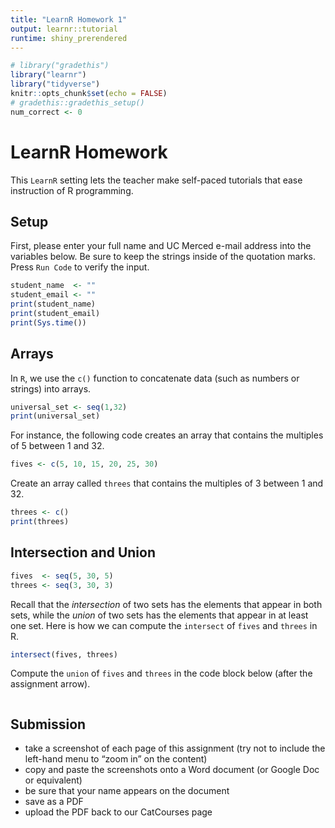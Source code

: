 ```yaml
---
title: "LearnR Homework 1"
output: learnr::tutorial
runtime: shiny_prerendered
---
```


```r
# library("gradethis")
library("learnr")
library("tidyverse")
knitr::opts_chunk$set(echo = FALSE)
# gradethis::gradethis_setup()
num_correct <- 0
```

# LearnR Homework

This `LearnR` setting lets the teacher make self-paced tutorials that ease instruction of R programming.

## Setup

First, please enter your full name and UC Merced e-mail address into the variables below.  Be sure to keep the strings inside of the quotation marks.  Press `Run Code` to verify the input.

```r
student_name  <- ""
student_email <- ""
print(student_name)
print(student_email)
print(Sys.time())
```

## Arrays

In `R`, we use the `c()` function to concatenate data (such as numbers or strings) into arrays.

```r
universal_set <- seq(1,32)
print(universal_set)
```

For instance, the following code creates an array that contains the multiples of 5 between 1 and 32.

```r
fives <- c(5, 10, 15, 20, 25, 30)
```

Create an array called `threes` that contains the multiples of 3 between 1 and 32.

```r
threes <- c()
print(threes)
```


## Intersection and Union

```r
fives  <- seq(5, 30, 5)
threes <- seq(3, 30, 3)
```

Recall that the *intersection* of two sets has the elements that appear in both sets, while the *union* of two sets has the elements that appear in at least one set.  Here is how we can compute the `intersect` of `fives` and `threes` in R.

```r
intersect(fives, threes)
```

Compute the `union` of `fives` and `threes` in the code block below (after the assignment arrow).

```r

```


## Submission

* take a screenshot of each page of this assignment (try not to include the left-hand menu to "zoom in" on the content)
* copy and paste the screenshots onto a Word document (or Google Doc or equivalent)
* be sure that your name appears on the document
* save as a PDF
* upload the PDF back to our CatCourses page